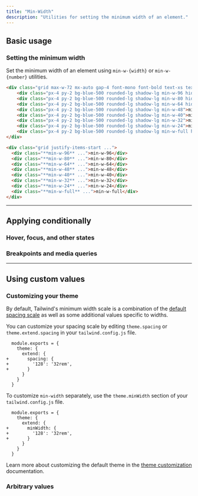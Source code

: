 ```yaml
---
title: "Min-Width"
description: "Utilities for setting the minimum width of an element."
---
```




## Basic usage

### Setting the minimum width

Set the minimum width of an element using `min-w-{width}` or `min-w-{number}` utilities.

```html {{ example: true }}
<div class="grid max-w-72 mx-auto gap-4 font-mono font-bold text-xs text-center text-white p-2 justify-center justify-items-start align-start">
    <div class="px-4 py-2 bg-blue-500 rounded-lg shadow-lg min-w-96 hidden sm:block">min-w-96</div>
    <div class="px-4 py-2 bg-blue-500 rounded-lg shadow-lg min-w-80 hidden sm:block">min-w-80</div>
    <div class="px-4 py-2 bg-blue-500 rounded-lg shadow-lg min-w-64 hidden sm:block">min-w-64</div>
    <div class="px-4 py-2 bg-blue-500 rounded-lg shadow-lg min-w-48">min-w-48</div>
    <div class="px-4 py-2 bg-blue-500 rounded-lg shadow-lg min-w-40">min-w-40</div>
    <div class="px-4 py-2 bg-blue-500 rounded-lg shadow-lg min-w-32">min-w-32</div>
    <div class="px-4 py-2 bg-blue-500 rounded-lg shadow-lg min-w-24">min-w-24</div>
    <div class="px-4 py-2 bg-blue-500 rounded-lg shadow-lg min-w-full hidden sm:block">min-w-full</div>
</div>
```

```html
<div class="grid justify-items-start ...">
  <div class="**min-w-96** ...">min-w-96</div>
  <div class="**min-w-80** ...">min-w-80</div>
  <div class="**min-w-64** ...">min-w-64</div>
  <div class="**min-w-48** ...">min-w-48</div>
  <div class="**min-w-40** ...">min-w-40</div>
  <div class="**min-w-32** ...">min-w-32</div>
  <div class="**min-w-24** ...">min-w-24</div>
  <div class="**min-w-full** ...">min-w-full</div>
</div>
```

---

## <Heading ignore>Applying conditionally</Heading>

### <Heading ignore>Hover, focus, and other states</Heading>

<HoverFocusAndOtherStates defaultClass="w-24 min-w-full" featuredClass="min-w-0" />

### <Heading ignore>Breakpoints and media queries</Heading>

<BreakpointsAndMediaQueries defaultClass="w-24 min-w-full" featuredClass="min-w-0" />

---

## Using custom values

### Customizing your theme
By default, Tailwind's minimum width scale is a combination of the [default spacing scale](/docs/customizing-spacing#default-spacing-scale) as well as some additional values specific to widths.

You can customize your spacing scale by editing `theme.spacing` or `theme.extend.spacing` in your `tailwind.config.js` file.

```diff-js {{ filename: 'tailwind.config.js' }}
  module.exports = {
    theme: {
      extend: {
+       spacing: {
+         '128': '32rem',
+       }
      }
    }
  }
```

To customize `min-width` separately, use the `theme.minWidth` section of your `tailwind.config.js` file.

```diff-js {{ filename: 'tailwind.config.js' }}
  module.exports = {
    theme: {
      extend: {
+       minWidth: {
+         '128': '32rem',
+       }
      }
    }
  }
```

Learn more about customizing the default theme in the [theme customization](/docs/theme#customizing-the-default-theme) documentation.

### Arbitrary values

<ArbitraryValues property="min-width" featuredClass="min-w-[220px]" />
